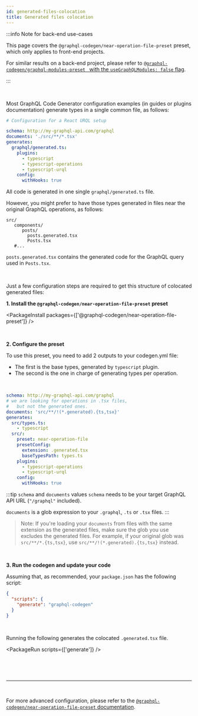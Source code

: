 ```yaml
---
id: generated-files-colocation
title: Generated files colocation
---
```


:::info Note for back-end use-cases

This page covers the `@graphql-codegen/near-operation-file-preset` preset, which only applies to front-end projects.

For similar results on a back-end project, please refer to [`@graphql-codegen/graphql-modules-preset ` with the `useGraphQLModules: false` flag](https://www.graphql-code-generator.com/plugins/graphql-modules-preset).

:::

<p>&nbsp;</p>

Most GraphQL Code Generator configuration examples (in guides or plugins documentation) generate types in a single common file, as follows:

```yaml
# Configuration for a React URQL setup

schema: http://my-graphql-api.com/graphql
documents: './src/**/*.tsx'
generates:
  graphql/generated.ts:
    plugins:
      - typescript
      - typescript-operations
      - typescript-urql
    config:
      withHooks: true
```

All code is generated in one single `graphql/generated.ts` file.

However, you might prefer to have those types generated in files near the original GraphQL operations, as follows:

```
src/
   components/
      posts/
        posts.generated.tsx
        Posts.tsx
   #...
```

`posts.generated.tsx` contains the generated code for the GraphQL query used in `Posts.tsx`.

<p>&nbsp;</p>

Just a few configuration steps are required to get this structure of colocated generated files:

**1. Install the `@graphql-codegen/near-operation-file-preset` preset**

<PackageInstall packages={['@graphql-codegen/near-operation-file-preset']} />

<br />

**2. Configure the preset**

To use this preset, you need to add 2 outputs to your codegen.yml file:

- The first is the base types, generated by `typescript` plugin.
- The second is the one in charge of generating types per operation.

<br />

```yaml
schema: http://my-graphql-api.com/graphql
# we are looking for operations in .tsx files,
#   but not the generated ones.
documents: 'src/**/!(*.generated).{ts,tsx}'
generates:
  src/types.ts:
    - typescript
  src/:
    preset: near-operation-file
    presetConfig:
      extension: .generated.tsx
      baseTypesPath: types.ts
    plugins:
      - typescript-operations
      - typescript-urql
    config:
      withHooks: true
```

:::tip `schema` and `documents` values
`schema` needs to be your target GraphQL API URL (`"/graphql"` included).

`documents` is a glob expression to your `.graphql`, `.ts` or `.tsx` files.
:::

> Note: If you're loading your `documents` from files with the same extension as the generated files, make sure the glob you use excludes the generated files. For example, if your original glob was `src/**/*.{ts,tsx}`, use `src/**/!(*.generated).{ts,tsx}` instead.

<br />

**3. Run the codegen and update your code**

Assuming that, as recommended, your `package.json` has the following script:

```json
{
  "scripts": {
    "generate": "graphql-codegen"
  }
}
```

<br />

Running the following generates the colocated `.generated.tsx` file.

<PackageRun scripts={['generate']} />

<br />

<p>&nbsp;</p>

---

<p>&nbsp;</p>

For more advanced configuration, please refer to the [`@graphql-codegen/near-operation-file-preset` documentation](/plugins/near-operation-file-preset).
